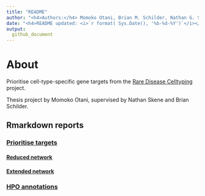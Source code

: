 ```yaml
---
title: "README"
author: "<h4>Authors:</h4> Momoko Otani, Brian M. Schilder, Nathan G. Skene"
date: "<h4>README updated: <i>`r format( Sys.Date(), '%b-%d-%Y')`</i></h4>"
output:
  github_document
---
```


# About

Prioritise cell-type-specific gene targets from
the [Rare Disease Celltyping](https://neurogenomics.github.io/rare_disease_celltyping_apps/home/)
project.

Thesis project by Momoko Otani, supervised by Nathan Skene and Brian Schilder.

## Rmarkdown reports

### [Prioritise targets](https://neurogenomics.github.io/RareDiseasePrioritisation/reports/prioritise_targets)
#### [Reduced network](https://neurogenomics.github.io/RareDiseasePrioritisation/reports/top_targets_network.html)
#### [Extended network](https://neurogenomics.github.io/RareDiseasePrioritisation/reports/all_targets_network.html)

### [HPO annotations](https://neurogenomics.github.io/RareDiseasePrioritisation/reports/HPO_annotations)


